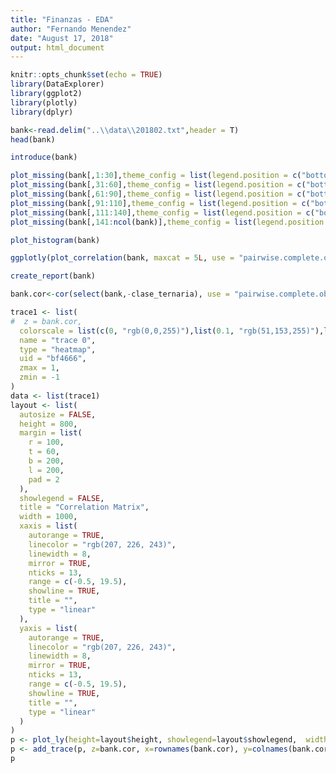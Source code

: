 ```yaml
---
title: "Finanzas - EDA"
author: "Fernando Menendez"
date: "August 17, 2018"
output: html_document
---
```


```r
knitr::opts_chunk$set(echo = TRUE)
library(DataExplorer)
library(ggplot2)
library(plotly)
library(dplyr) 
```


```r
bank<-read.delim("..\\data\\201802.txt",header = T)
head(bank)
```

```r
introduce(bank)
```

```r
plot_missing(bank[,1:30],theme_config = list(legend.position = c("bottom")))
plot_missing(bank[,31:60],theme_config = list(legend.position = c("bottom")))
plot_missing(bank[,61:90],theme_config = list(legend.position = c("bottom")))
plot_missing(bank[,91:110],theme_config = list(legend.position = c("bottom")))
plot_missing(bank[,111:140],theme_config = list(legend.position = c("bottom")))
plot_missing(bank[,141:ncol(bank)],theme_config = list(legend.position = c("bottom")))
```

```r
plot_histogram(bank)
```



```r
ggplotly(plot_correlation(bank, maxcat = 5L, use = "pairwise.complete.obs"))
```

```r
create_report(bank)
```

```r
bank.cor<-cor(select(bank,-clase_ternaria), use = "pairwise.complete.obs")
```


```r
trace1 <- list(
#  z = bank.cor, 
  colorscale = list(c(0, "rgb(0,0,255)"),list(0.1, "rgb(51,153,255)"),list(0.2, "rgb(102,204,255)"),list(0.3, "rgb(153,204,255)"),list(0.4, "rgb(204,204,255)"),list(0.5, "rgb(255,255,255)"),list(0.6, "rgb(255,204,255)"),list(0.7, "rgb(255,153,255)"),list(0.8, "rgb(255,102,204)"),list(0.9, "rgb(255,102,102)"),list(1, "rgb(255,0,0)")), 
  name = "trace 0", 
  type = "heatmap", 
  uid = "bf4666", 
  zmax = 1, 
  zmin = -1
)
data <- list(trace1)
layout <- list(
  autosize = FALSE, 
  height = 800, 
  margin = list(
    r = 100, 
    t = 60, 
    b = 200, 
    l = 200, 
    pad = 2
  ), 
  showlegend = FALSE, 
  title = "Correlation Matrix", 
  width = 1000, 
  xaxis = list(
    autorange = TRUE, 
    linecolor = "rgb(207, 226, 243)", 
    linewidth = 8, 
    mirror = TRUE, 
    nticks = 13, 
    range = c(-0.5, 19.5), 
    showline = TRUE, 
    title = "", 
    type = "linear"
  ), 
  yaxis = list(
    autorange = TRUE, 
    linecolor = "rgb(207, 226, 243)", 
    linewidth = 8, 
    mirror = TRUE, 
    nticks = 13, 
    range = c(-0.5, 19.5), 
    showline = TRUE, 
    title = "", 
    type = "linear"
  )
)
p <- plot_ly(height=layout$height, showlegend=layout$showlegend,  width=layout$width, xaxis=layout$xaxis, yaxis=layout$yaxis) %>% layout(margin=layout$margin,title=layout$title) #,autosize=layout$autosize)
p <- add_trace(p, z=bank.cor, x=rownames(bank.cor), y=colnames(bank.cor),colorscale=trace1$colorscale, name=trace1$name, type=trace1$type, uid=trace1$uid, zmax=trace1$zmax, zmin=trace1$zmin)
p
```












